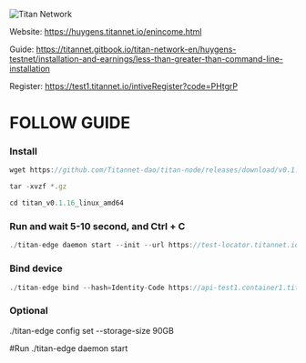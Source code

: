 
![Titan Network](../../public/asset/titan-network.jpg)


Website: https://huygens.titannet.io/enincome.html

Guide: https://titannet.gitbook.io/titan-network-en/huygens-testnet/installation-and-earnings/less-than-greater-than-command-line-installation

Register: https://test1.titannet.io/intiveRegister?code=PHtgrP

# FOLLOW GUIDE

### Install

```js copy
wget https://github.com/Titannet-dao/titan-node/releases/download/v0.1.16/titan_v0.1.16_linux_amd64.tar.gz

tar -xvzf *.gz

cd titan_v0.1.16_linux_amd64
```

### Run and wait 5-10 second, and  Ctrl + C

```js copy
./titan-edge daemon start --init --url https://test-locator.titannet.io:5000/rpc/v0
```


### Bind device

```js copy
./titan-edge bind --hash=Identity-Code https://api-test1.container1.titannet.io/api/v2/device/binding
```

### Optional
./titan-edge config set --storage-size 90GB

#Run
./titan-edge daemon start